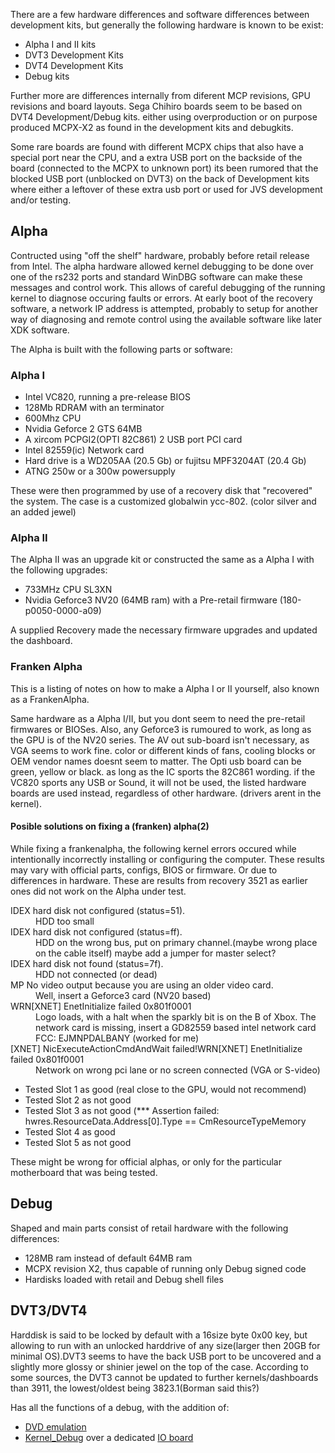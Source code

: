 There are a few hardware differences and software differences between development kits, but generally the following hardware is known to be exist:
* Alpha I and II kits
* DVT3 Development Kits
* DVT4 Development Kits
* Debug kits

Further more are differences internally from diferent MCP revisions, GPU revisions and board layouts. Sega Chihiro boards seem to be based on DVT4 Development/Debug kits. either using overproduction or on purpose produced MCPX-X2 as found in the development kits and debugkits.

Some rare boards are found with different MCPX chips that also have a special port near the CPU, and a extra USB port on the backside of the board (connected to the MCPX to unknown port) its been rumored that the blocked USB port (unblocked on DVT3) on the back of Development kits where either a leftover of these extra usb port or used for JVS development and/or testing. 

== Alpha ==
{{FIXME| needs checking with real ALpha 1 and 2}}
Contructed using "off the shelf" hardware, probably before retail release from Intel. 
The alpha hardware allowed kernel debugging to be done over one of the rs232 ports and standard WinDBG software can make these messages and control work.
This allows of careful debugging of the running kernel to diagnose occuring faults or errors. 
At early boot of the recovery software, a network IP address is attempted, probably to setup for another way of diagnosing and remote control using the available software like later XDK software.

The Alpha is built with the following parts or software:
=== Alpha I ===
* Intel VC820, running a pre-release BIOS
* 128Mb RDRAM with an terminator
* 600Mhz CPU
* Nvidia Geforce 2 GTS 64MB
* A xircom PCPGI2(OPTI 82C861) 2 USB port PCI card 
* Intel 82559(ic) Network card {{FIXME}}
* Hard drive is a WD205AA (20.5 Gb) or fujitsu MPF3204AT (20.4 Gb)
* ATNG 250w or a 300w powersupply

These were then programmed by use of a recovery disk that "recovered" the system.
The case is a customized globalwin ycc-802. (color silver and an added jewel)

=== Alpha II ===
The Alpha II was an upgrade kit or constructed the same as a Alpha I with the following upgrades:
* 733MHz CPU SL3XN
* Nvidia Geforce3 NV20 (64MB ram) with a Pre-retail firmware (180-p0050-0000-a09)

A supplied Recovery made the necessary firmware upgrades{{citation needed}} and updated the dashboard.

=== Franken Alpha ===
This is a listing of notes on how to make a Alpha I or II yourself, also known as a FrankenAlpha.

Same hardware as a Alpha I/II, but you dont seem to need the pre-retail firmwares or BIOSes.
Also, any Geforce3 is rumoured to work, as long as the GPU is of the NV20 series. The AV out sub-board isn't necessary, as VGA seems to work fine. color or different kinds of fans, cooling blocks or OEM vendor names doesnt seem to matter.
The Opti usb board can be green, yellow or black. as long as the IC sports the 82C861 wording.
if the VC820 sports any USB or Sound, it will not be used, the listed hardware boards are used instead, regardless of other hardware. (drivers arent in the kernel).

==== Posible solutions on fixing a (franken) alpha(2) ====
While fixing a frankenalpha, the following kernel errors occured while intentionally incorrectly installing or configuring the computer.
These results may vary with official parts, configs, BIOS or firmware. Or due to differences in hardware.
These are results from recovery 3521 as earlier ones did not work on the Alpha under test.

;IDEX hard disk not configured (status=51).
:HDD too small
;IDEX hard disk not configured (status=ff).
:HDD on the wrong bus, put on primary channel.(maybe wrong place on the cable itself) maybe add a jumper for master select?
;IDEX hard disk not found (status=7f).
:HDD not connected (or dead)
;MP No video output because you are using an older video card.
:Well, insert a Geforce3 card (NV20 based)
;WRN[XNET] EnetInitialize failed 0x801f0001
:Logo loads, with a halt when the sparkly bit is on the B of Xbox. The network card is missing, insert a GD82559 based intel network card FCC: EJMNPDALBANY (worked for me)
;[XNET] NicExecuteActionCmdAndWait failed!WRN[XNET] EnetInitialize failed 0x801f0001
:Network on wrong pci lane or no screen connected (VGA or S-video)
* Tested Slot 1 as good (real close to the GPU, would not recommend)
* Tested Slot 2 as not good
* Tested Slot 3 as not good (*** Assertion failed: hwres.ResourceData.Address[0].Type == CmResourceTypeMemory
* Tested Slot 4 as good
* Tested Slot 5 as not good

These might be wrong for official alphas, or only for the particular motherboard that was being tested.

== Debug ==
Shaped and main parts consist of retail hardware with the following differences:
* 128MB ram instead of default 64MB ram
* MCPX revision X2, thus capable of running only Debug signed code{{FIXME|reason= can it still run retail code?}}
* Hardisks loaded with retail and Debug shell files

== DVT3/DVT4 ==
Harddisk is said to be locked by default with a 16size byte 0x00 key, but allowing to run with an unlocked harddrive of any size(larger then 20GB{{citation needed}} for minimal OS).DVT3 seems to have the back USB port to be uncovered and a slightly more glossy or shinier jewel on the top of the case. According to some sources, the DVT3 cannot be updated to further kernels/dashboards than 3911, the lowest/oldest being 3823.1(Borman said this?){{citation needed}}

Has all the functions of a debug, with the addition of:
* [[DVD_Emulator | DVD emulation]]
* [[Kernel Debugging | Kernel_Debug]] over a dedicated [[Super_I/O | IO board ]]